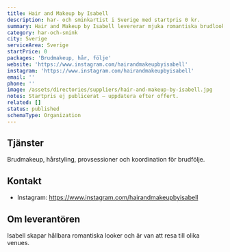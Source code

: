 ```yaml
---
title: Hair and Makeup by Isabell
description: har- och sminkartist i Sverige med startpris 0 kr.
summary: Hair and Makeup by Isabell levererar mjuka romantiska brudlooker på plats.
category: har-och-smink
city: Sverige
serviceArea: Sverige
startPrice: 0
packages: 'Brudmakeup, hår, följe'
website: 'https://www.instagram.com/hairandmakeupbyisabell'
instagram: 'https://www.instagram.com/hairandmakeupbyisabell'
email: ''
phone: ''
image: /assets/directories/suppliers/hair-and-makeup-by-isabell.jpg
notes: Startpris ej publicerat – uppdatera efter offert.
related: []
status: published
schemaType: Organization
---
```


## Tjänster

Brudmakeup, hårstyling, provsessioner och koordination för brudfölje.

## Kontakt

- Instagram: https://www.instagram.com/hairandmakeupbyisabell

## Om leverantören

Isabell skapar hållbara romantiska looker och är van att resa till olika venues.
